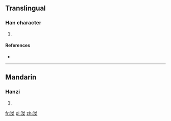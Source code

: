 ==Translingual==

===Han character===
{{Han char|rn=85|rad=水|as=10|sn=13|four=35194|canj=ENQD}}

# {{defn|Han|sort=水10}}

====References====
* {{Han ref|kx=0642.260|dkj=18029|dj=1050.070|hdz=31703.080|uh=6ED0|ud=28368|bh=DE66|bd=56934}}

----

==Mandarin==

===Hanzi===
{{cmn-hanzi|pin=[[jié]] ([[jie2]])|wg=chieh<sup>2</sup>}}

# {{defn|lang=cmn|sort=水10}}

[[fr:滐]]
[[pl:滐]]
[[zh:滐]]